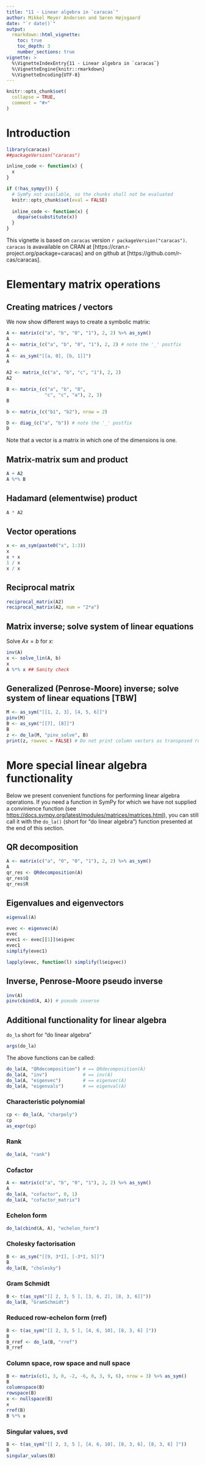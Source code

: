 ```yaml
---
title: "11 - Linear algebra in `caracas`"
author: Mikkel Meyer Andersen and Søren Højsgaard
date: "`r date()`"
output: 
  rmarkdown::html_vignette:
    toc: true
    toc_depth: 3
    number_sections: true
vignette: >
  %\VignetteIndexEntry{11 - Linear algebra in `caracas`}
  %\VignetteEngine{knitr::rmarkdown}
  %\VignetteEncoding{UTF-8}
---
```


```r
knitr::opts_chunk$set(
  collapse = TRUE,
  comment = "#>"
)
```

# Introduction

```r
library(caracas)
##packageVersion("caracas")
```

```r
inline_code <- function(x) {
  x
}

if (!has_sympy()) {
  # SymPy not available, so the chunks shall not be evaluated
  knitr::opts_chunk$set(eval = FALSE)
  
  inline_code <- function(x) {
    deparse(substitute(x))
  }
}
```

This vignette is based on `caracas` version `r
packageVersion("caracas")`. `caracas` is avavailable on CRAN at
[https://cran.r-project.org/package=caracas] and on github at
[https://github.com/r-cas/caracas].

# Elementary matrix operations

## Creating matrices / vectors

We now show different ways to create a symbolic matrix:

```r
A <- matrix(c("a", "b", "0", "1"), 2, 2) %>% as_sym()
A
A <- matrix_(c("a", "b", "0", "1"), 2, 2) # note the '_' postfix
A
A <- as_sym("[[a, 0], [b, 1]]")
A

A2 <- matrix_(c("a", "b", "c", "1"), 2, 2)
A2

B <- matrix_(c("a", "b", "0", 
              "c", "c", "a"), 2, 3)
B

b <- matrix_(c("b1", "b2"), nrow = 2)

D <- diag_(c("a", "b")) # note the '_' postfix
D
```

Note that a vector is a matrix in which one of the dimensions is one. 


## Matrix-matrix sum and product

```r
A + A2
A %*% B
```

## Hadamard (elementwise) product

```r
A * A2
```

## Vector operations

```r
x <- as_sym(paste0("x", 1:3))
x
x + x
1 / x
x / x
```


## Reciprocal matrix

```r
reciprocal_matrix(A2)
reciprocal_matrix(A2, num = "2*a")
```


## Matrix inverse; solve system of linear equations

Solve $Ax=b$ for $x$:

```r
inv(A)
x <- solve_lin(A, b)
x
A %*% x ## Sanity check
```

## Generalized (Penrose-Moore) inverse; solve system of linear equations [TBW]

```r
M <- as_sym("[[1, 2, 3], [4, 5, 6]]")
pinv(M)
B <- as_sym("[[7], [8]]") 
B
z <- do_la(M, "pinv_solve", B)
print(z, rowvec = FALSE) # Do not print column vectors as transposed row vectors
```


# More special linear algebra functionality

Below we present convenient functions for performing linear algebra
operations.  If you need a function in SymPy for which we have not
supplied a convinience function (see
<https://docs.sympy.org/latest/modules/matrices/matrices.html>), you
can still call it with the `do_la()` (short for "do linear algebra") function presented at the end of
this section.


## QR decomposition

```r
A <- matrix(c("a", "0", "0", "1"), 2, 2) %>% as_sym()
A
qr_res <- QRdecomposition(A)
qr_res$Q
qr_res$R
```

## Eigenvalues and eigenvectors

```r
eigenval(A)
```

```r
evec <- eigenvec(A)
evec
evec1 <- evec[[1]]$eigvec
evec1
simplify(evec1)

lapply(evec, function(l) simplify(l$eigvec))
```


## Inverse, Penrose-Moore pseudo inverse

```r
inv(A)
pinv(cbind(A, A)) # pseudo inverse
```


## Additional functionality for linear algebra

`do_la` short for "do linear algebra"


```r
args(do_la)
```

The above functions can be called:

```r
do_la(A, "QRdecomposition") # == QRdecomposition(A)
do_la(A, "inv")             # == inv(A)
do_la(A, "eigenvec")        # == eigenvec(A)
do_la(A, "eigenvals")       # == eigenval(A)
```

### Characteristic polynomial

```r
cp <- do_la(A, "charpoly")
cp
as_expr(cp)
```

### Rank

```r
do_la(A, "rank")
```

### Cofactor

```r
A <- matrix(c("a", "b", "0", "1"), 2, 2) %>% as_sym()
A
do_la(A, "cofactor", 0, 1)
do_la(A, "cofactor_matrix")
```

### Echelon form

```r
do_la(cbind(A, A), "echelon_form")
```

### Cholesky factorisation

```r
B <- as_sym("[[9, 3*I], [-3*I, 5]]")
B
do_la(B, "cholesky")
```

### Gram Schmidt

```r
B <- t(as_sym("[[ 2, 3, 5 ], [3, 6, 2], [8, 3, 6]]"))
do_la(B, "GramSchmidt")
```


### Reduced row-echelon form (rref)

```r
B <- t(as_sym("[[ 2, 3, 5 ], [4, 6, 10], [8, 3, 6] ]"))
B
B_rref <- do_la(B, "rref")
B_rref
```

### Column space, row space and null space

```r
B <- matrix(c(1, 3, 0, -2, -6, 0, 3, 9, 6), nrow = 3) %>% as_sym()
B
columnspace(B)
rowspace(B)
x <- nullspace(B)
x
rref(B)
B %*% x
```

### Singular values, svd

```r
B <- t(as_sym("[[ 2, 3, 5 ], [4, 6, 10], [8, 3, 6], [8, 3, 6] ]"))
B
singular_values(B)
```


<!-- ```{r} -->
<!-- ##svd(B) FIXME -->
<!-- # # FIXME -->
<!-- # B <- t(as_sym("[[ 2, 3, 5 ], [4, 6, 10], [8, 3, 6], [8, 3, 6] ]")) -->
<!-- # B -->
<!-- #  -->
<!-- # #do_la(B %*% t(B), "left_eigenvects") -->
<!-- #  -->
<!-- # U <- eigenvec(B %*% t(B)) %>% lapply(function(v) v$eigvec) %>% do.call(cbind, .) -->
<!-- # V <- eigenvec(t(B) %*% B) %>% lapply(function(v) v$eigvec) %>% do.call(cbind, .) -->
<!-- #  -->
<!-- # d <- singular_values(B)[seq_len(ncol(U))] -->
<!-- # D <- diag(ncol(U)) %>% as_sym() -->
<!-- # for (i in seq_along(d)) { -->
<!-- #   D[i, i] <- as.character(d[[i]]) -->
<!-- # } -->
<!-- #  -->
<!-- # d <- singular_values(B) %>% do.call(cbind, .) -->
<!-- # D <- as_diag(d) -->
<!-- #  -->
<!-- #  -->
<!-- # r_svd <- as_expr(B) %>% svd() -->
<!-- #  -->
<!-- # r_svd$d -->
<!-- # d %>% as_expr() -->
<!-- #  -->
<!-- # r_svd$u -->
<!-- # U %>% as_expr() -->
<!-- #  -->
<!-- # r_svd$v -->
<!-- # V %>% as_expr() -->
<!-- #  -->
<!-- # r_svd$u %*% diag(r_svd$d) %*% t(r_svd$v) -->
<!-- # U %*% D %*% t(V) %>% as_expr() -->
<!-- ``` -->

